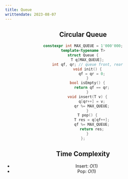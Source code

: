 ```yaml
---
title: Queue
writtendate: 2023-08-07
---
```


<Header />


## Circular Queue

```cpp
constexpr int MAX_QUEUE = 1'000'000;
template<typename T>
struct Queue {
    T q[MAX_QUEUE];
    int qf, qr; // queue front, rear
    void init() {
        qf = qr = 0;
    }
    bool isEmpty() {
        return qf == qr;
    }
    void insert(T v) {
        q[qr++] = v;
        qr %= MAX_QUEUE;
    }
    T pop() {
        T res = q[qf++];
        qf %= MAX_QUEUE;
        return res;
    }
};
```

## Time Complexity

- Insert: $O(1)$
- Pop: $O(1)$

<Comment />
